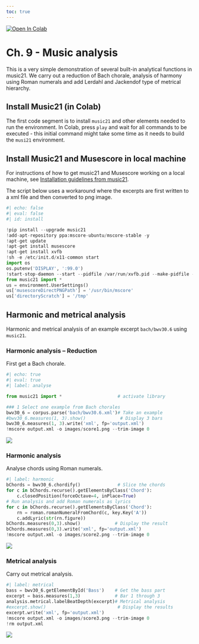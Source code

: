 ```yaml
---
toc: true
---
```


<a href="https://colab.research.google.com/github/tuomaseerola/emr/blob/main/Chapter9.1.ipynb" target="_parent"><img src="https://colab.research.google.com/assets/colab-badge.svg" alt="Open In Colab"/></a>

# Ch. 9 - Music analysis

This is a very simple demonstration of several built-in analytical functions in music21. We carry out a reduction of Bach chorale, analysis of harmony using Roman numerals and add Lerdahl and Jackendof type of metrical hierarchy.


## Install Music21 (in Colab)

::: {.callout-important}
The first code segment is to install `music21` and other elements needed to run the environment. In Colab, press `play` and wait for all commands to be executed - this initial command might take some time as it needs to build the `musi21` environment.
:::

## Install Music21 and Musescore in local machine

::: {.callout-important}
For instructions of how to get music21 and Musescore working on a local machine, see [Installation guidelines from music21](https://web.mit.edu/music21/doc/installing/index.html).
:::

::: {.callout-note}
The script below uses a workaround where the excerpts are first written to a xml file and then converted to png image.
:::

```python
#| echo: false
#| eval: false
#| id: install

!pip install --upgrade music21
!add-apt-repository ppa:mscore-ubuntu/mscore-stable -y
!apt-get update
!apt-get install musescore
!apt-get install xvfb
!sh -e /etc/init.d/x11-common start
import os
os.putenv('DISPLAY', ':99.0')
!start-stop-daemon --start --pidfile /var/run/xvfb.pid --make-pidfile --background --exec /usr/bin/Xvfb -- :99 -screen 0 1024x768x24 -ac +extension GLX +render -noreset
from music21 import *
us = environment.UserSettings()
us['musescoreDirectPNGPath'] = '/usr/bin/mscore'
us['directoryScratch'] = '/tmp'
```

## Harmonic and metrical analysis

Harmonic and metrical analysis of an example excerpt `bach/bwv30.6` using `music21`.

### Harmonic analysis – Reduction

First get a Bach chorale.

```python
#| echo: true
#| eval: true
#| label: analyse

from music21 import *                     # activate library

### 1 Select one example from Bach chorales
bwv30_6 = corpus.parse('bach/bwv30.6.xml')# Take an example
#bwv30_6.measures(1, 3).show()             # Display 3 bars
bwv30_6.measures(1, 3).write('xml', fp='output.xml')
!mscore output.xml -o images/score1.png --trim-image 0
```

![](images/score1-1.png)

### Harmonic analysis

Analyse chords using Roman numerals.

```python
#| label: harmonic
bChords = bwv30_6.chordify()              # Slice the chords
for c in bChords.recurse().getElementsByClass('Chord'):
    c.closedPosition(forceOctave=4, inPlace=True)
# Run analysis and add Roman numerals as lyrics
for c in bChords.recurse().getElementsByClass('Chord'):
    rn = roman.romanNumeralFromChord(c, key.Key('A'))
    c.addLyric(str(rn.figure))
bChords.measures(0,3).show()             # Display the result
bChords.measures(0,3).write('xml', fp='output.xml')
!mscore output.xml -o images/score2.png --trim-image 0
```

![](images/score2-1.png)

### Metrical analysis

Carry out metrical analysis.

```python
#| label: metrical
bass = bwv30_6.getElementById('Bass')    # Get the bass part
excerpt = bass.measures(1,3)             # Bar 1 through 3
analysis.metrical.labelBeatDepth(excerpt)# Metrical analysis
#excerpt.show()                           # Display the results
excerpt.write('xml', fp='output.xml')
!mscore output.xml -o images/score3.png --trim-image 0
!rm output.xml
```

![](images/score3-1.png)